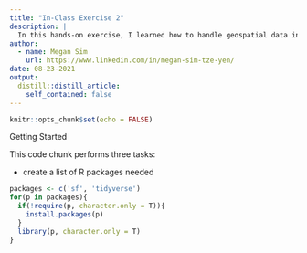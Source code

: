 ```yaml
---
title: "In-Class Exercise 2"
description: |
  In this hands-on exercise, I learned how to handle geospatial data in R by using the sf package.
author:
  - name: Megan Sim
    url: https://www.linkedin.com/in/megan-sim-tze-yen/
date: 08-23-2021
output:
  distill::distill_article:
    self_contained: false
---
```



```r
knitr::opts_chunk$set(echo = FALSE)
```
Getting Started

This code chunk performs three tasks:

- create a list of R packages needed

``` r
packages <- c('sf', 'tidyverse')
for(p in packages){
  if(!require(p, character.only = T)){
    install.packages(p)
  }
  library(p, character.only = T)
}
```

